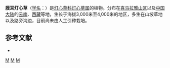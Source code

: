{{Speciesbox 
| genus = Juncus
| species = membranaceus
| authority = Royle ex D. Don
}}

'''膜耳灯心草'''（[[学名|学名]]：{{lang|la|''Juncus membranaceus''}}）是[[灯心草科|灯心草科]][[灯心草属|灯心草属]]的植物。分布在[[喜马拉雅山区|喜马拉雅山区]]以及[[中国大陆|中国大陆]]的[[云南|云南]]、[[西藏|西藏]]等地，生长于海拔3,000米至4,000米的地区，多生在山坡草地以及路旁沟边，目前尚未由人工引种栽培。

== 参考文献 ==
<div class="references-small">
* {{cite web| url =http://www.bioinfo.cn/db05/KmzwSpecies.php?action=view&id=11539| title =膜耳灯心草| work =《中国高等植物数据库全库》| publisher =中国科学院微生物研究所| author =昆明植物研究所| accessdate =2009-02-24| deadurl =yes| archiveurl =https://web.archive.org/web/20160305103624/http://www.bioinfo.cn/db05/KmzwSpecies.php?action=view&id=11539| archivedate =2016-03-05}}
</div>
{{Taxonbar|from=Q15227639}}

[[Category:灯心草属|M]]
[[Category:云南植物|M]]
[[Category:西藏植物|M]]